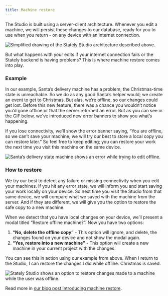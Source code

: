 ```yaml
---
title: Machine restore
---
```


The Studio is built using a server-client architecture.
Whenever you edit a machine, we will persist these changes to our database, ready for you to use when you return - on any device with an internet connection.

![Simplified drawing of the Stately Studio architecture described above.](./assets/studio_architecture_challenges.png)

But what happens with your edits if your internet connection fails or the Stately backend is having problems?
This is where machine restore comes into play.

### Example

In our example, Santa’s delivery machine has a problem; the Christmas-time state is unreachable.
So we do as any good Santa’s helper would; we create an event to get to Christmas.
But alas, we’re offline, so our changes could get lost.
Before this new feature, there was a chance you wouldn’t notice you’d gone offline or that the server returned an error.
But as you can see in the GIF below, we’ve introduced new error banners to show you what’s happening.

If you lose connectivity, we’ll show the error banner saying, “You are offline, so we can’t save your machine; we will try our best to store a local copy you can restore later.”
So feel free to keep editing; you can restore your work the next time you visit this machine on the same device.

![Santa’s delivery state machine shows an error while trying to edit offline.](./assets/recovery_offline_error.gif)

### How to restore

We try our best to detect any failure or missing connectivity when you edit your machines.
If you hit any error state, we will inform you and start saving your work locally on your device.
So next time you visit the Studio from that same device, we will compare what we saved with the machine from the server.
And if they are different, we will give you the option to restore the safe copy to a new machine.

When we detect that you have local changes on your device, we’ll present a modal titled “Restore offline machine?”.
Now you have two options:

1. **“No, delete the offline copy”** - This option will ignore, and delete, the changes found on your device and not show the modal again.
2. **“Yes, restore into a new machine”** - This option will create a new machine in your current project with the changes.

You can see this in action using our example from above.
When I return to the Studio, I can restore the changes I did while offline. Christmas is saved.

![Stately Studio shows an option to restore changes made to a machine while the user was offline.](./assets/recovery_restore_machine.gif)

<Callout>

Read more in [our blog post introducing machine restore](https://stately.ai/blog/2022-12-22-machine-recovery).

</Callout>
